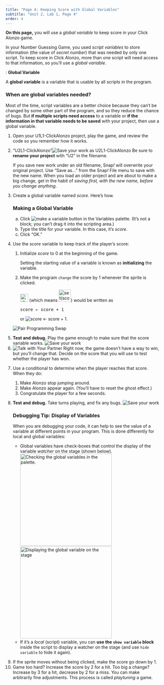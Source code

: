 ```yaml
---
title: "Page 4: Keeping Score with Global Variables"
subtitle: "Unit 2, Lab 1, Page 4"
order: 4
---
```


```{=html}
<script type="text/javascript" src="/utilities/gifffer.min.js"></script>
```
```{=html}
<script type="text/javascript">window.onload = function() {Gifffer();};</script>
```
<link rel="stylesheet" type="text/css" href="/css/bjc-gifffer.css">

::: learn
<p><strong>On this page,</strong> you will use a <em>global variable</em> to keep score in your Click Alonzo game.</p>
:::

<p>In your Number Guessing Game, you used <em>script variables</em> to store information (the value of <var>secret number</var>) that was needed by only one script. To keep score in Click Alonzo, more than one script will need access to that information, so you'll use a <em>global variable</em>.</p>

::: vocabFullWidth
: <strong>Global Variable</strong>

<p>A <strong>global variable</strong> is a variable that is usable by all scripts in the program.</p>
:::

::: endnote
### <strong>When are global variables needed?</strong>

<p>Most of the time, script variables are a better choice because they can't be changed by some other part of the program, and so they reduce the chance of bugs. But <strong>if multiple scripts need access</strong> to a variable or <strong>if the information in that variable needs to be saved</strong> with your project, then use a global variable.</p>
:::

::: {#first .forYouToDo}
<ol>

<li>Open your U1L1-ClickAlonzo project, play the game, and review the code so you remember how it works.</li>

<li>

::: saveAs
["U2L1-ClickAlonzo"]{.text}<img src="/img/icons/save-this-as.png" title="Save your work as U2L1-ClickAlonzo" alt="Save your work as U2L1-ClickAlonzo"/> Be sure to <strong>rename your project</strong> with "U2" in the filename.
:::

</li>

::: takeNote
If you save new work under an old filename, Snap<em>!</em> will overwrite your original project. Use "Save as..." from the Snap<em>!</em> File menu to save with the new name. When you load an older project and are about to make a big change, get in the habit of <em>saving first, with the new name, before you change anything</em>.
:::

<li>Create a global variable named <var>score</var>. Here's how.</li>

::: narrower
### <strong>Making a Global Variable</strong>

<ol type="a">

<li>Click <img src="/img/1-introduction/make-a-variable.png" title="make a variable button" alt="make a variable button" class="inline"/> in the Variables palette. (It's not a block; you can't drag it into the scripting area.)</li>

<li>Type the title for your variable. In this case, it's <var>score</var>.</li>

<li>Click "OK."</li>

</ol>
:::

<li>

Use the <var>score</var> variable to keep track of the player's score:

<ol>

<li>Initialize <var>score</var> to 0 at the beginning of the game.</li>

::: vocabFullWidth
<p>Setting the starting value of a variable is known as <strong>initializing</strong> the variable.</p>
:::



<li>Make the program `change` the score by 1 whenever the sprite is clicked.</li>

::: examFullWidth
::: pseudop
<img src="/img/2-complexity/change-score-by-1.png" title="change (score) by (1)" alt="change (score) by (1)" class="inline py-0" height="26"/> (which means <img src="/img/2-complexity/set-score-to-score-plus-one.png" title="set(score) to (score+1)" alt="set(score) to (score+1)" height="40"/>) would be written as

```{=html}
<pre class="inline">score &leftarrow; score + 1</pre>
```
or <img src="/img/2-complexity/score-increment-blocktran.png" title="score ← score + 1" alt="score ← score + 1" class="inline"/>.
:::
:::

</ol>

</li>

<img src="/img/icons/pair-programming-swap.png" title="Pair Programming Swap" alt="Pair Programming Swap" class="float-end"/>

<li><strong>Test and debug.</strong> Play the game enough to make sure that the score variable works. <img src="/img/icons/save-mini.png" title="Save your work" alt="Save your work" class="inline"/></li>

<li><img src="/img/icons/talk-with-your-partner-mini.png" title="Talk with Your Partner" alt="Talk with Your Partner" class="inline"/> Right now, the game doesn't have a way to win, but you'll change that. Decide on the score that you will use to test whether the player has won.</li>

<li>

Use a conditional to determine when the player reaches that score. When they do:

<ol>

<li>Make Alonzo stop jumping around.</li>

<li>Make Alonzo appear again. (You'll have to reset the ghost effect.)</li>

<li>Congratulate the player for a few seconds.</li>

<!--<li>If necessary, use another `stop` block to stop the running script.  (Whether you need this will depend on your program structure.)</li>-->

</ol>

</li>

<li>

<strong>Test and debug.</strong> Take turns playing, and fix any bugs. <img src="/img/icons/save-mini.png" title="Save your work" alt="Save your work" class="inline"/><br />

::: takeNote
### <strong>Debugging Tip: Display of Variables</strong>

<p>

When you are debugging your code, it can help to see the value of a variable at different points in your program. This is done differently for local and global variables:

<ul>

<li>Global variables have check-boxes that control the display of the variable <em>watcher</em> on the stage (shown below).<br /> <img src="/img/2-complexity/Debugging/golbal-variables-checked.png" title="Checking the global variables in the palette." alt="Checking the global variables in the palette." class="ms-4" height="300"/><img src="/img/2-complexity/Debugging/global-variables-displayed.png" title="Displaying the global variable on the stage" alt="Displaying the global variable on the stage" class="ms-4" height="300"/></li>

<li>If it's a <em>local</em> (script) variable, you can <strong>use the `show variable` block</strong> inside the script to display a watcher on the stage (and use `hide variable` to hide it again).</li>

</ul>

</p>
:::

</li>

</ol>
:::

::: ifTime
<ol start="9">

<li>If the sprite moves without being clicked, make the score go down by 1.</li>

<li>Game too hard? Increase the score by 2 for a hit. Too big a change? Increase by 3 for a hit, decrease by 2 for a miss. You can make arbitrarily fine adjustments. This process is called <em>playtuning</em> a game.</li>

</ol>
:::
